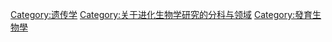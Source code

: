 {{Catnav|頁面分類|历史|傳說|生物起源|演化生物學}}
{{Catnav|頁面分類|人类社会|宗教|生物起源|演化生物學}}

{{catmore|系统发生学}}
{{Commonscat|Phylogenetics}}

[[Category:遗传学|Category:遗传学]]
[[Category:关于进化生物学研究的分科与领域|Category:关于进化生物学研究的分科与领域]]
[[Category:發育生物學|Category:發育生物學]]